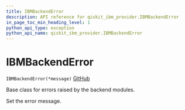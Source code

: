 ```yaml
---
title: IBMBackendError
description: API reference for qiskit_ibm_provider.IBMBackendError
in_page_toc_min_heading_level: 1
python_api_type: exception
python_api_name: qiskit_ibm_provider.IBMBackendError
---
```


# IBMBackendError

<span id="qiskit_ibm_provider.IBMBackendError" />

`IBMBackendError(*message)` [GitHub](https://github.com/qiskit/qiskit-ibm-provider/tree/stable/0.9/qiskit_ibm_provider/exceptions.py "view source code")

Base class for errors raised by the backend modules.

Set the error message.

